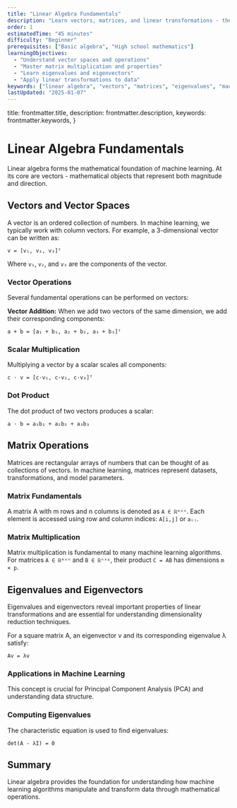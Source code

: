 ```yaml
---
title: "Linear Algebra Fundamentals"
description: "Learn vectors, matrices, and linear transformations - the mathematical foundation of machine learning algorithms."
order: 1
estimatedTime: "45 minutes"
difficulty: "Beginner"
prerequisites: ["Basic algebra", "High school mathematics"]
learningObjectives:
  - "Understand vector spaces and operations"
  - "Master matrix multiplication and properties"
  - "Learn eigenvalues and eigenvectors"
  - "Apply linear transformations to data"
keywords: ["linear algebra", "vectors", "matrices", "eigenvalues", "machine learning"]
lastUpdated: "2025-01-07"
---
```


  title: frontmatter.title,
  description: frontmatter.description,
  keywords: frontmatter.keywords,
}

# Linear Algebra Fundamentals

Linear algebra forms the mathematical foundation of machine learning. At its core are vectors - mathematical objects that represent both magnitude and direction.

## Vectors and Vector Spaces

A vector is an ordered collection of numbers. In machine learning, we typically work with column vectors. For example, a 3-dimensional vector can be written as:

```
v = [v₁, v₂, v₃]ᵀ
```

Where `v₁`, `v₂`, and `v₃` are the components of the vector.

### Vector Operations

Several fundamental operations can be performed on vectors:

**Vector Addition:** When we add two vectors of the same dimension, we add their corresponding components:

```
a + b = [a₁ + b₁, a₂ + b₂, a₃ + b₃]ᵀ
```

### Scalar Multiplication

Multiplying a vector by a scalar scales all components:

```
c · v = [c·v₁, c·v₂, c·v₃]ᵀ
```

### Dot Product

The dot product of two vectors produces a scalar:

```
a · b = a₁b₁ + a₂b₂ + a₃b₃
```

## Matrix Operations

Matrices are rectangular arrays of numbers that can be thought of as collections of vectors. In machine learning, matrices represent datasets, transformations, and model parameters.

### Matrix Fundamentals

A matrix A with m rows and n columns is denoted as `A ∈ ℝᵐˣⁿ`. Each element is accessed using row and column indices: `A[i,j]` or `aᵢⱼ`.

### Matrix Multiplication

Matrix multiplication is fundamental to many machine learning algorithms. For matrices `A ∈ ℝᵐˣⁿ` and `B ∈ ℝⁿˣᵖ`, their product `C = AB` has dimensions `m × p`.

## Eigenvalues and Eigenvectors

Eigenvalues and eigenvectors reveal important properties of linear transformations and are essential for understanding dimensionality reduction techniques.

For a square matrix A, an eigenvector v and its corresponding eigenvalue λ satisfy:

```
Av = λv
```

### Applications in Machine Learning

This concept is crucial for Principal Component Analysis (PCA) and understanding data structure.

### Computing Eigenvalues

The characteristic equation is used to find eigenvalues:

```
det(A - λI) = 0
```

## Summary

Linear algebra provides the foundation for understanding how machine learning algorithms manipulate and transform data through mathematical operations.